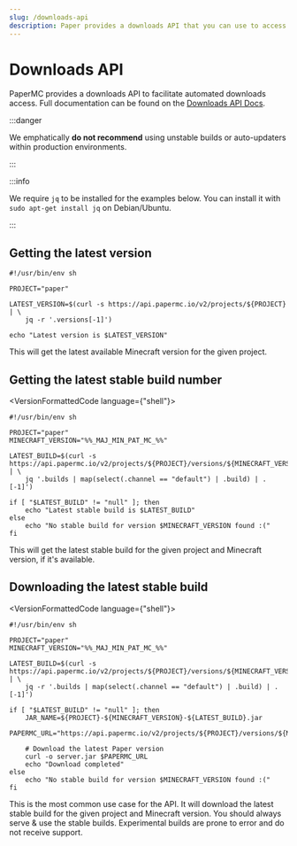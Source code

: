```yaml
---
slug: /downloads-api
description: Paper provides a downloads API that you can use to access builds.
---
```


# Downloads API

PaperMC provides a downloads API to facilitate automated downloads access. Full documentation can be
found on the [Downloads API Docs](https://api.papermc.io/docs).

:::danger

We emphatically **do not recommend** using unstable builds or auto-updaters within production environments.

:::

:::info

We require `jq` to be installed for the examples below. You can install it with `sudo apt-get install jq` on Debian/Ubuntu.

:::

## Getting the latest version

```shell
#!/usr/bin/env sh

PROJECT="paper"

LATEST_VERSION=$(curl -s https://api.papermc.io/v2/projects/${PROJECT} | \
    jq -r '.versions[-1]')

echo "Latest version is $LATEST_VERSION"
```

This will get the latest available Minecraft version for the given project.

## Getting the latest stable build number

<VersionFormattedCode language={"shell"}>
```
#!/usr/bin/env sh

PROJECT="paper"
MINECRAFT_VERSION="%%_MAJ_MIN_PAT_MC_%%"

LATEST_BUILD=$(curl -s https://api.papermc.io/v2/projects/${PROJECT}/versions/${MINECRAFT_VERSION}/builds | \
    jq '.builds | map(select(.channel == "default") | .build) | .[-1]')

if [ "$LATEST_BUILD" != "null" ]; then
    echo "Latest stable build is $LATEST_BUILD"
else
    echo "No stable build for version $MINECRAFT_VERSION found :("
fi
```
</VersionFormattedCode>

This will get the latest stable build for the given project and Minecraft version, if it's available.

## Downloading the latest stable build

<VersionFormattedCode language={"shell"}>
```
#!/usr/bin/env sh

PROJECT="paper"
MINECRAFT_VERSION="%%_MAJ_MIN_PAT_MC_%%"

LATEST_BUILD=$(curl -s https://api.papermc.io/v2/projects/${PROJECT}/versions/${MINECRAFT_VERSION}/builds | \
    jq -r '.builds | map(select(.channel == "default") | .build) | .[-1]')

if [ "$LATEST_BUILD" != "null" ]; then
    JAR_NAME=${PROJECT}-${MINECRAFT_VERSION}-${LATEST_BUILD}.jar
    PAPERMC_URL="https://api.papermc.io/v2/projects/${PROJECT}/versions/${MINECRAFT_VERSION}/builds/${LATEST_BUILD}/downloads/${JAR_NAME}"

    # Download the latest Paper version
    curl -o server.jar $PAPERMC_URL
    echo "Download completed"
else
    echo "No stable build for version $MINECRAFT_VERSION found :("
fi
```
</VersionFormattedCode>

This is the most common use case for the API. It will download the latest stable build for the given project and
Minecraft version. You should always serve & use the stable builds. Experimental builds are prone to error and
do not receive support.
